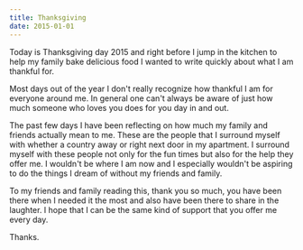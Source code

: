 ```yaml
---
title: Thanksgiving
date: 2015-01-01
---
```


Today is Thanksgiving day 2015 and right before I jump in the kitchen to help my family bake delicious food I wanted to write quickly about what I am thankful for.

Most days out of the year I don't really recognize how thankful I am for everyone around me. In general one can't always be aware of just how much someone who loves you does for you day in and out.

The past few days I have been reflecting on how much my family and friends actually mean to me. These are the people that I surround myself with whether a country away or right next door in my apartment. I surround myself with these people not only for the fun times but also for the help they offer me. I wouldn't be where I am now and I especially wouldn't be aspiring to do the things I dream of without my friends and family.

To my friends and family reading this, thank you so much, you have been there when I needed it the most and also have been there to share in the laughter. I hope that I can be the same kind of support that you offer me every day.

Thanks.
